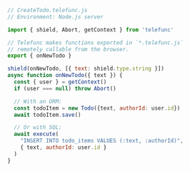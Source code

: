 ```js
// CreateTodo.telefunc.js
// Environment: Node.js server

import { shield, Abort, getContext } from 'telefunc'

// Telefunc makes functions exported in `*.telefunc.js`
// remotely callable from the browser.
export { onNewTodo }

shield(onNewTodo, [{ text: shield.type.string }])
async function onNewTodo({ text }) {
  const { user } = getContext()
  if (user === null) throw Abort()

  // With an ORM:
  const todoItem = new Todo({text, authorId: user.id})
  await todoItem.save()

  // Or with SQL:
  await execute(
    "INSERT INTO todo_items VALUES (:text, :authorId)",
    { text, authorId: user.id }
  )
}
```
